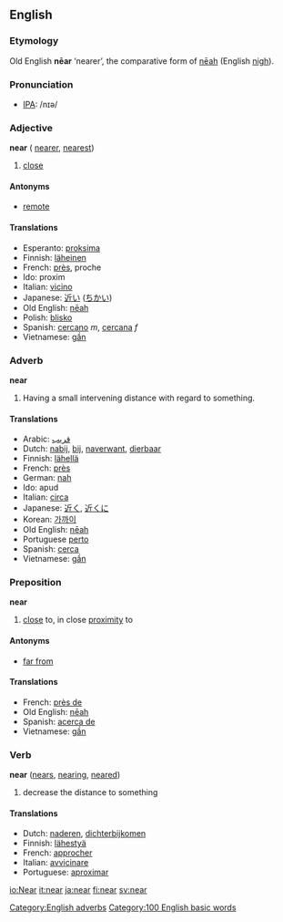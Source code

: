 ==English==

===Etymology===
Old English '''nēar''' ‘nearer’, the comparative form of [[neah|nēah]] (English [[nigh]]).

=== Pronunciation ===
*[[w:IPA|IPA]]: /nɪə/

=== Adjective ===
'''near''' ({{compare}} [[nearer]], {{super}} [[nearest]])

#[[close]]

====Antonyms====
*[[remote]]

====Translations====
*Esperanto: [[proksima]]
*Finnish: [[läheinen]]
*French: [[près]], proche
*Ido: proxim
*Italian: [[vicino]]
*Japanese: [[近い]] ([[ちかい]])
*Old English: [[neah|nēah]]
*Polish: [[blisko]]
*Spanish: [[cercano]] ''m'', [[cercana]] ''f''
*Vietnamese: [[gần]]

=== Adverb ===
'''near'''

#Having a small intervening distance with regard to something.

==== Translations ====
*Arabic: [[قريب]]
*Dutch: [[nabij]], [[bij]], [[naverwant]], [[dierbaar]]
*Finnish: [[lähellä]]
*French: [[près]]
*German: [[nah]]
*Ido: apud
*Italian: [[circa]]
*Japanese: [[近く]], [[近くに]]
*Korean: [[가까이]]
*Old English: [[neah|nēah]]
*Portuguese [[perto]]
*Spanish: [[cerca]]
*Vietnamese: [[gần]]

=== Preposition ===
'''near'''

#[[close]] to, in close [[proximity]] to

==== Antonyms ====
*[[far from]]

==== Translations ====
*French: [[près de]]
*Old English: [[neah|nēah]]
*Spanish: [[acerca de]]
*Vietnamese: [[gần]]

=== Verb ===
'''near''' ([[nears]], [[nearing]], [[neared]])

# decrease the distance to something

==== Translations ====
*Dutch: [[naderen]], [[dichterbijkomen]]
*Finnish: [[lähestyä]]
*French: [[approcher]]
*Italian: [[avvicinare]]
*Portuguese: [[aproximar]]

[[Category:English adverbs]]
[[Category:100 English basic words]]

[[io:Near]]
[[it:near]]
[[ja:near]]
[[fi:near]]
[[sv:near]]